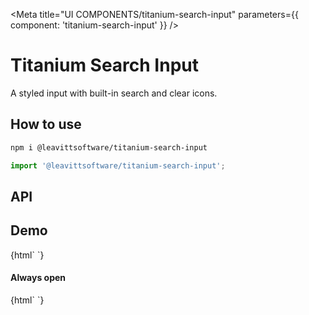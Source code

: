 

<Meta title="UI COMPONENTS/titanium-search-input" parameters={{ component: 'titanium-search-input' }} />

# Titanium Search Input

A styled input with built-in search and clear icons.

## How to use

```bash
npm i @leavittsoftware/titanium-search-input
```

```js
import '@leavittsoftware/titanium-search-input';
```

## API

<ArgsTable of="titanium-search-input" />

## Demo

<Canvas withToolbar>
  <Story name="Docs">{html` <titanium-search-input placeholder="Search elephants"></titanium-search-input> `}</Story>
</Canvas>

#### Always open

<Canvas>
  <Story name="Open">{html` <titanium-search-input placeholder="Search elephants" prevent-collapse></titanium-search-input> `}</Story>
</Canvas>

